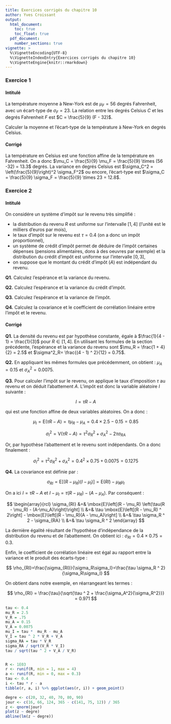 ```yaml
---
title: Exercices corrigés du chapitre 10
author: Yves Croissant
output: 
  html_document:
    toc: true
    toc_float: true
  pdf_document:
    number_sections: true
vignette: >
  %\VignetteEncoding{UTF-8}
  %\VignetteIndexEntry{Exercices corrigés du chapitre 10}
  %\VignetteEngine{knitr::rmarkdown}
---
```


### Exercice 1 {-}

#### Intitulé

La température moyenne à New-York est de $\mu_F=56$ degrés Fahrenheit,
avec un écart-type de $\sigma_F=23$. La relation entre les degrés
Celsius $C$ et les degrés Fahrenheit $F$ est $C = \frac{5}{9} (F -
32)$.

Calculer la moyenne et l'écart-type de la température à New-York en
degrés Celsius.

#### Corrigé

La température en Celsius est une fonction affine de la température en
Fahrenheit. On a donc $\mu_C = \frac{5}{9} \mu_F = \frac{5}{9} \times
(56 -32) = 13.3$ degrés. La variance en degrés Celsius est $\sigma_C^2 =
\left(\frac{5}{9}\right)^2 \sigma_F^2$ ou encore, l'écart-type est
$\sigma_C = \frac{5}{9} \sigma_F = \frac{5}{9} \times 23 = 12.8$.

### Exercice 2 {-}

#### Intitulé

On considére un système d'impôt sur le revenu très simplifié :

- la distribution du revenu $R$ est uniforme sur l'intervalle $[1,4]$
  (l'unité est le milliers d'euros par mois),
- le taux d'impôt sur le revenu est $\tau=0.4$ (on a donc un impôt
  proportionnel),
- un système de crédit d'impôt permet de déduire de l'impôt certaines
  dépenses (pensions alimentaires, dons à des oeuvres par exemple) et
  la distribution du crédit d'impôt est uniforme sur l'intervalle
  $[0,3]$,
- on suppose que le montant du crédit d'impôt ($A$) est indépendant du
  revenu.

**Q1.** Calculez l'espérance et la variance du revenu.

**Q2.** Calculez l'espérance et la variance du crédit d'impôt.

**Q3.** Calculez l'espérance et la variance de l'impôt.

**Q4.** Calculez la covariance et le coefficient de corrélation
linéaire entre l'impôt et le revenu.

#### Corrigé

**Q1.** La densité du revenu est par hypothèse constante, égale à
$\frac{1}{4 - 1} = \frac{1}{3}$ pour $R \in [1, 4]$. En utilisant les
formules de la section précédente, l'espérance et la variance du
revenu sont $\mu_R = \frac{1 + 4}{2} = 2.5$ et
$\sigma^2_R= \frac{(4 - 1) ^ 2}{12} = 0.75$.

**Q2.** En appliquant les mêmes formules que précédemment, on
obtient\ : $\mu_A = 0.15$ et $\sigma^2_A = 0.0075$.

**Q3.**
Pour calculer l'impôt sur le revenu, on applique le taux d'imposition
$\tau$ au revenu et on déduit l'abattement $A$. L'impôt est donc la
variable aléatoire $I$ suivante :

$$
I = \tau R - A
$$

qui est une fonction affine de deux variables aléatoires. On a donc\ :

$$
\mu_I = \mbox{E}(\tau R - A) = 
\tau \mu_R - \mu_A = 0.4 \times 2.5 - 0.15 = 0.85
$$

$$ \sigma_I ^ 2 = \mbox{V}(\tau R - A) = 
\tau ^ 2 \sigma^2_R + \sigma^2_A - 2 \tau \sigma_{RA}$$

Or, par hypothèse l'abattement et le revenu sont indépendants. On a
donc finalement\ :

$$\sigma_I ^ 2 = \tau ^ 2 \sigma^2_R + \sigma^2_A  = 
0.4 ^ 2 \times 0.75 + 0.0075 = 0.1275$$


**Q4.**
La covariance est définie par\ :

$$
\sigma_{RI} = \mbox{E}\left[(R - \mu_R)(I -
\mu_I)\right] = \mbox{E}(RI) - \mu_R\mu_I
$$

On a ici $I = \tau R - A$ et $I - \mu_I = \tau(R - \mu_R) -
(A-\mu_A)$. Par conséquent\ :

$$
\begin{array}{rcl}
\sigma_{RI} &=& \mbox{E}\left[(R - \mu_R)
\left(\tau(R - \mu_R) - (A-\mu_A)\right)\right] \\
&=& \tau \mbox{E}\left[(R - \mu_R) ^ 2\right] - \mbox{E}\left[(R -
\mu_R)(A - \mu_A)\right]  \\
&=& \tau \sigma_R ^ 2 -  \sigma_{RA} \\
&=& \tau \sigma_R ^ 2
\end{array}
$$

La dernière égalité résultant de l'hypothèse d'indépendance de la
distribution du revenu et de l'abattement. On obtient ici\ :
$\sigma_{RI} = 0.4 \times 0.75 = 0.3$.

Enfin, le coefficient de corrélation linéaire est égal au rapport
entre la variance et le produit des écarts-type :

$$
\rho_{RI}=\frac{\sigma_{RI}}{\sigma_R\sigma_I}=\frac{\tau \sigma_R ^ 2}{\sigma_R\sigma_I}
$$

On obtient dans notre exemple, en réarrangeant les termes :

$$
\rho_{RI} = \frac{\tau}{\sqrt{\tau ^ 2 +
\frac{\sigma_A^2}{\sigma_R^2}}} = 0.971
$$


```r
tau <- 0.4
mu_R = 2.5
V_R = .75
mu_A = 0.15
V_A = 0.0075
mu_I = tau *  mu_R - mu_A
V_I = tau ^ 2 * V_R + V_A
sigma_RA = tau * V_R
sigma_RA / sqrt(V_R * V_I)
tau / sqrt(tau ^ 2 + V_A / V_R)


R <- 1E03
r <- runif(R, min = 1, max = 4)
a <- runif(R, min = 0, max = 0.3)
tau <- 0.4
i <- tau * r - a
tibble(r, a, i) %>% ggplot(aes(r, i)) + geom_point()
```


```r
degre <- c(20, 32, 40, 70, 80, 90)
jour <- c(16, 66, 124, 365 - c(141, 75, 12)) / 365
z <- qnorm(jour)
plot(z ~ degre)
abline(lm(z ~ degre))
```
